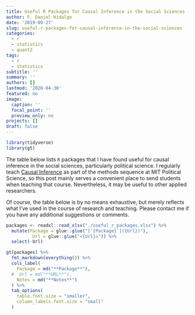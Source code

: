 ```yaml
---
title: Useful R Packages for Causal Inference in the Social Sciences
author: F. Daniel Hidalgo
date: '2019-09-27'
slug: useful-r-packages-for-causal-inference-in-the-social-sciences
categories:
  - r
  - statistics
  - quant2
tags:
  - r
  - statistics
subtitle: ''
summary: ''
authors: []
lastmod: '2020-04-30'
featured: no
image:
  caption: ''
  focal_point: ''
  preview_only: no
projects: []
draft: false
---
```


```r
library(tidyverse)
library(gt)
```

The table below lists `R` packages that I have found useful for causal inference in the social sciences, particularly political science.  I regularly teach [Causal Inference](https://www.dropbox.com/s/80xrhc0shr2npr9/17_802_syll2020.pdf?dl=0)  as part of the methods sequence at MIT Political Science, so this post mainly serves a convenient place to send students when teaching that course. Nevertheless, it may be useful to other applied researchers. 

Of course, the table below is by no means exhaustive, but merely reflects what I've used in the course of research and teaching. Please contact me if you have any additional suggestions or comments. 

```r
packages <- readxl::read_xlsx("./useful_r_packages.xlsx") %>%
  mutate(Package = glue::glue("[`{Package}`]({Url})"),
          Url = glue::glue("<{Url}>")) %>%
  select(-Url)

gt(packages) %>%
  fmt_markdown(everything()) %>%
  cols_label(
    Package = md("**Package**"),
  #  Url = md("**URL**"),
    Notes = md("**Notes**")
  ) %>%
  tab_options(
    table.font.size = "smaller",
    column_labels.font.size = "small"
  )
```

